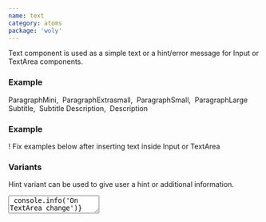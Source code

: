 ```yaml
---
name: text
category: atoms
package: 'woly'
---
```



Text component is used as a simple text or a hint/error message for Input or TextArea components.

### Example

<Playground direction="vertical">
  <Line>
    <Text type="M">ParagraphMini,&nbsp;</Text>
    <Text type="XS">ParagraphExtrasmall,&nbsp;</Text>
    <Text type="S">ParagraphSmall,&nbsp;</Text>
    <Text type="L">ParagraphLarge&nbsp;</Text>
  </Line>
  <Line>
    <Text type="subtitle">Subtitle,&nbsp;</Text>
    <Text type="subtitle" weight="medium">
      Subtitle
    </Text>
  </Line>
  <Line>
    <Text type="hint" weight="light">
      Description,&nbsp;
    </Text>
    <Text type="hint" weight="regular">
      Description
    </Text>
  </Line>
</Playground>

### Example

<Playground direction="vertical">
  <Text variant="danger" type="hint">
    ! Fix examples below after inserting text inside Input or TextArea
  </Text>
</Playground>

### Variants

Hint variant can be used to give user a hint or additional information.

<Playground direction="vertical">
  <TextArea
    name="name"
    onChange={(event) => console.info('On TextArea change')}
    placeholder="Enter your name here"
    type="text"
    value="Hi"
  />
  <Text variant="primary" type="hint">
    Description/Hint
  </Text>
</Playground>

Error variant can be used to focus user attention on error.

<Playground direction="vertical">
  <Input
    name="name"
    onChange={(event) => console.info('On input change')}
    placeholder="Enter your name here"
    type="text"
    value="Hi"
    variant="danger"
  />
  <Text variant="danger" type="hint">
    Error text
  </Text>
</Playground>

### Kinds

| Name   | Description                                       |
| ------ | ------------------------------------------------- |
| `Text` | Base text. Useful for creating a new kind of text |

### Props

| Name      | Type                                          | Default       | Description                          |
| --------- | --------------------------------------------- | ------------- | ------------------------------------ |
| `type`    | `'L' ӏ 'S' ӏ 'XS' ӏ 'M'ӏ 'subtitle' ӏ 'hint'` | `'subtitle'`  | Type of text                         |
| `variant` | `string`                                      | `'secondary'` | Variant prop to style Text component |
| `weight`  | `'medium' ӏ 'regular' ӏ 'light'`              | `'regular'`   | Font weight of text                  |
